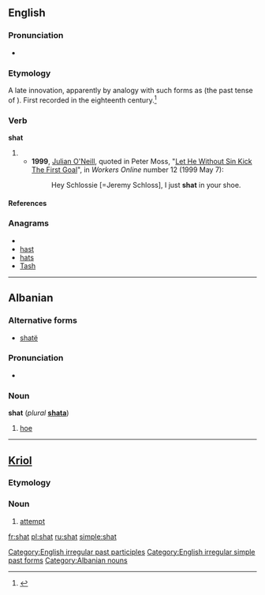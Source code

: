==English==

===Pronunciation===
* {{IPA|/ʃæt/}}
*: {{rhymes|æt}}

===Etymology===
A late innovation, apparently by analogy with such forms as {{term|sat}} (the past tense of {{term|sit}}). First recorded in the eighteenth century.<ref name="'shit' entry at Etymology Online Dictionary">{{cite web|url=http://www.etymonline.com/index.php?term=shit|title=Etymology Online Dictionary: 'shit'|last=Harper|first=Douglas|date=2001|work=Etymology Online Dictionary|publisher=Douglas Harper|accessdate=2009-04-13}}</ref>

===Verb===
'''shat'''

# {{past of|shit}}
#* '''1999''', [[w:Julian O'Neill|Julian O'Neill]], quoted in Peter Moss, "[http://workers.labor.net.au/12/b_sportspage_pete.html Let He Without Sin Kick The First Goal]", in ''Workers Online'' number 12 (1999 May 7):
#*: Hey Schlossie [=Jeremy Schloss], I just '''shat''' in your shoe.

====References====
<references/>

===Anagrams===
* {{alphagram|ahst}}
* [[hast#English|hast]]
* [[hats#English|hats]]
* [[Tash#English|Tash]]

[[Category:English irregular past participles]]
[[Category:English irregular simple past forms]]

----

==Albanian==

===Alternative forms===
* [[shatë]]

===Pronunciation===
* {{IPA|/ʃat/|lang=sq}}

===Noun===
'''shat''' {{m}} (''plural'' '''[[shata]]''')

# [[hoe]]

[[Category:Albanian nouns]]

----

==[[Kriol]]==

===Etymology===
{{etyl|en|rop}} {{term|lang=en|shot}}

===Noun===
{{infl|rop|noun}}

# [[attempt]]

[[fr:shat]]
[[pl:shat]]
[[ru:shat]]
[[simple:shat]]